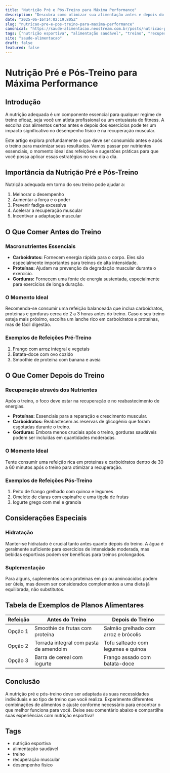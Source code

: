 ```yaml
---
title: "Nutrição Pré e Pós-Treino para Máxima Performance"
description: "Descubra como otimizar sua alimentação antes e depois do treino para melhorar seu desempenho e recuperação muscular."
date: "2025-06-16T14:02:19.805Z"
slug: "nutricao-pre-e-pos-treino-para-maxima-performance"
canonical: "https://saude-alimentacao.neostream.com.br/posts/nutricao-pre-e-pos-treino-para-maxima-performance"
tags: ["nutrição esportiva", "alimentação saudável", "treino", "recuperação muscular", "desempenho físico"]
site: "saude-alimentacao"
draft: false
featured: false
---
```


# Nutrição Pré e Pós-Treino para Máxima Performance

## Introdução
A nutrição adequada é um componente essencial para qualquer regime de treino eficaz, seja você um atleta profissional ou um entusiasta do fitness. A escolha dos alimentos certos antes e depois dos exercícios pode ter um impacto significativo no desempenho físico e na recuperação muscular.

Este artigo explora profundamente o que deve ser consumido antes e após o treino para maximizar seus resultados. Vamos passar por nutrientes essenciais, o momento ideal das refeições e sugestões práticas para que você possa aplicar essas estratégias no seu dia a dia.

## Importância da Nutrição Pré e Pós-Treino
Nutrição adequada em torno do seu treino pode ajudar a:

1. Melhorar o desempenho
2. Aumentar a força e o poder
3. Prevenir fadiga excessiva
4. Acelerar a recuperação muscular
5. Incentivar a adaptação muscular

## O Que Comer Antes do Treino

### Macronutrientes Essenciais
- **Carboidratos:** Fornecem energia rápida para o corpo. Eles são especialmente importantes para treinos de alta intensidade.
- **Proteínas:** Ajudam na prevenção da degradação muscular durante o exercício.
- **Gorduras:** Fornecem uma fonte de energia sustentada, especialmente para exercícios de longa duração.

### O Momento Ideal
Recomenda-se consumir uma refeição balanceada que inclua carboidratos, proteínas e gorduras cerca de 2 a 3 horas antes do treino. Caso o seu treino esteja mais próximo, escolha um lanche rico em carboidratos e proteínas, mas de fácil digestão.

### Exemplos de Refeições Pré-Treino
1. Frango com arroz integral e vegetais
2. Batata-doce com ovo cozido
3. Smoothie de proteína com banana e aveia

## O Que Comer Depois do Treino

### Recuperação através dos Nutrientes
Após o treino, o foco deve estar na recuperação e no reabastecimento de energias.
- **Proteínas:** Essenciais para a reparação e crescimento muscular.
- **Carboidratos:** Reabastecem as reservas de glicogênio que foram esgotadas durante o treino.
- **Gorduras:** Embora menos cruciais após o treino, gorduras saudáveis podem ser incluídas em quantidades moderadas.

### O Momento Ideal
Tente consumir uma refeição rica em proteínas e carboidratos dentro de 30 a 60 minutos após o treino para otimizar a recuperação.

### Exemplos de Refeições Pós-Treino
1. Peito de frango grelhado com quinoa e legumes
2. Omelete de claras com espinafre e uma tigela de frutas
3. Iogurte grego com mel e granola

## Considerações Especiais

### Hidratação
Manter-se hidratado é crucial tanto antes quanto depois do treino. A água é geralmente suficiente para exercícios de intensidade moderada, mas bebidas esportivas podem ser benéficas para treinos prolongados.

### Suplementação
Para alguns, suplementos como proteínas em pó ou aminoácidos podem ser úteis, mas devem ser considerados complementos a uma dieta já equilibrada, não substitutos.

## Tabela de Exemplos de Planos Alimentares

| Refeição          | Antes do Treino                       | Depois do Treino                     |
|-------------------|---------------------------------------|--------------------------------------|
| Opção 1           | Smoothie de frutas com proteína       | Salmão grelhado com arroz e brócolis |
| Opção 2           | Torrada integral com pasta de amendoim | Tofu salteado com legumes e quinoa   |
| Opção 3           | Barra de cereal com iogurte           | Frango assado com batata-doce        |

## Conclusão
A nutrição pré e pós-treino deve ser adaptada às suas necessidades individuais e ao tipo de treino que você realiza. Experimente diferentes combinações de alimentos e ajuste conforme necessário para encontrar o que melhor funciona para você. Deixe seu comentário abaixo e compartilhe suas experiências com nutrição esportiva!

## Tags
- nutrição esportiva
- alimentação saudável
- treino
- recuperação muscular
- desempenho físico